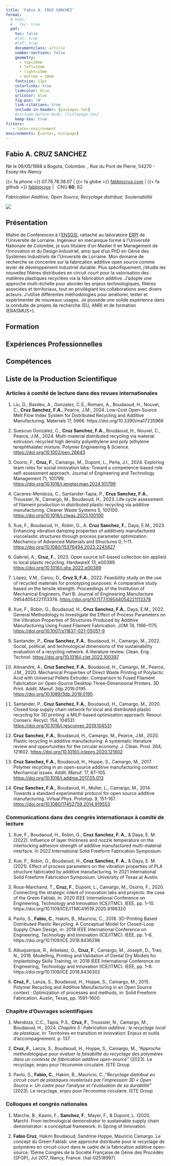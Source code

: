 ```yaml
---
title: 'Fabio A. CRUZ SANCHEZ'
format:
  # html:
  #   toc: true  
  pdf:    
    toc: false
    #lot: true
    #lof: true
    documentclass: article
    number-sections: false
    geometry:
      - top=20mm
      - left=15mm
      - right=15mm
      - bottom = 20mm
    fontsize: 11pt
    colorlinks: true
    linkcolor: blue
    urlcolor: blue
    fig-pos: 'H'
    link-citations: true
    include-in-header: [packages.tex]    
    #include-before-body: [titlepage.tex]
    keep-tex: true    
filters:
   - latex-environment
environments: [center, minipage]
---
```





\thispagestyle{fancy}

::: {layout="[70,-5,20]"}

:::col

# Fabio A. CRUZ SANCHEZ
Né le 06/05/1988 à Bogota, Colombie.   \includegraphics[width=2ex]{figures/flag-colombia.png} 
\includegraphics[width=2ex]{figures/flag-france.png} 
\newline 
27, Rue du Pont de Pierre, 54270 - Essey-lès-Nancy \newline 

{{< fa phone >}} 07.78.78.38.07 |  {{< fa globe >}} [fabbiocrux.com](https://fabbiocrux.com/) |
{{< fa github >}} [fabbiocrux](https://github.com/fabbiocrux)
| \aiGoogleScholar \  \href{https://scholar.google.fr/citations?user=8Cuoaf4AAAAJ&hl=fr}{Google scholar} 
\newline
CNU **60**, 62 \newline

*Fabrication Additive; Open Source; Recyclage distribué; Soutenabilité*

:::
![](fabio-cruz.jpg)
:::


## Présentation 
Maître de Conférences à l'[ENSGSI](https://ensgsi.univ-lorraine.fr/nos-formations/), rattaché au laboratoire [ERPI](https://erpi.univ-lorraine.fr/) de l’Université de Lorraine. Ingénieur en mécanique formé à l’Université Nationale de Colombie, je suis titulaire d’un Master II en Management de l’Innovation et du Design Industriel, ainsi que d'un PhD en Génie des Systèmes Industriels de l’Université de Lorraine.
Mon domaine de recherche se concentre sur la fabrication additive open source comme levier de développement industriel durable. Plus spécifiquement, j'étudie les nouvelles filières distribuées en circuit court pour la valorisation des matières plastiques recyclées via la fabrication additive.
J'adopte une approche multi-échelle pour aborder les enjeux technologiques, filières associées et territoriaux, tout en privilégiant les collaborations avec divers acteurs. J’utilise différentes méthodologies pour améliorer, tester et expérimenter de nouveaux usages.
Je possède une solide expérience dans la conduite de projets de recherche (EU, ANR) et de formation (ERASMUS+).

<!-- Mon travail se décompose en trois échelles fondamentales. Un premier échelle porte  sur la validation du procédé d’impression 3D open source en tant qu’outil reproductible pour la fabrication des pièces imprimées en thermoplastique. Une attention particulière est portée sur la précision géométrique, résistance mécanique et vibratoire de ce procédé à l’échelle industrielle standard. Une deuxième échelle centrale est la faisabilité technique et logistique du recyclage des thermoplastiques pour les processus d’impression. J’ai travaillé pendant ma thèse sur les caractérisations mécaniques et chimiques de la matière recyclée dans la chaîne d’impression en co-tutelle avec l’Équipe de Recherche sur les Processus Innovatifs (ERPI) et le Laboratoire des Réactions et Génie des Procédés (LRGP — UMR 7274) à Nancy. Je collabore avec le groupe de recherche FAST (Free Appropriate Sustainability Technology) de Western University de Canada sur le développement open source hardware dans une vision de démocratisation de la technologie associé au recyclage distribué. Une troisième échelle en cours de développement est l’analyse de la soutenabilité d’une filière de recyclage distribuée en collaboration avec l’équipe InSyTe de l’Université Technologique de Troyes. Le développement d’indicateurs (au-delà des indicateurs technico-économiques) intégrant la capacité de charge des écosystèmes et leurs services est un enjeu prometteur pour rendre les filières industrielles plus résilientes.


J'ai une forte expérience en montage et conduite de projet européens. J'ai l'opportunité de mettre en œuvre ces travaux de recherche dans le cadre du projet H2020 [INEDIT](http://erpi.univ-lorraine.fr/projects/INEDIT/) qui vise le transfert des approches ‘Do-It-Yourself’ (DIY) vers un contexte industriel.  Je développe donc le démonstrateur de recyclage des plastiques pour l’impression 3D (le [*Green Fablab*](https://lf2l.fr/projects/green-fablab/^[https://lf2l.fr/projects/green-fablab/]))  afin de tester l’approche appelée ‘Do-It-Together’ (DIT). C’est une excellente opportunité pour mieux comprendre l’opérationnalisation et la démultiplication de la démarche de recyclage distribué auprès des acteurs et des communautés locales. En parallèle, je pilote également dans le projet [Erasmus+ Climatelabs](https://erpi.univ-lorraine.fr/fr/projects/Climatelabs/) qui cherche à renforcer les capacités de recherche appliquée et d’innovation de dix universités partenaires du Mexique, du Brésil et de la Colombie par la conception et la mise en œuvre des espaces d’innovation sociales pour l’atténuation et l’adaptation au  changement climatique. -->


## Formation


<!-- 
:::{.minipage options="[t]" arguments="0.4\textwidth"}

2013 -- 2016

:::
\hfill
:::{.minipage options="[t]" arguments="0.4\textwidth"}
![](fabio-cruz.jpg)
:::


:::{layout="[15,85]" layout-valign="top"}
:::{}
2013 -- 2016
:::

:::{}
**Ph.D., Université de Lorraine**, spécialité Génie des systèmes industriels \par

Titre de thèse: *Methodological proposition to evaluate polymer recycling in open-source additive manufacturing contexts* 

Défendu publiquement le 9 Décembre de 2016 à Nancy devant le jury:\par\vspace{5pt}

**Rapporteurs**:

- *Prof.* Nicolas PERRY --  ENSAM, Bordeaux - France
- *Dr.* Salim BELOUETTAR -- LIST, Esch-sur-Alzette - Luxembourg

\vspace{5pt}
**Examinateurs**:

- *Prof.* Joshua M. PEARCE -- MTU, Michigan - USA
- *Prof.* Nadia BAHLOULI -- Université de Strasbourg, Strasbourg - France
- *Prof.* Mauricio CAMARGO (*Directeur*) -- UL, ERPI, Nancy - France
- *MdC.* Hakim BOUDAOUD (co-directeur*) -- UL ERPI, Nancy - France
- *Dr.* Sandrine HOPPE (co-directeur*)  --  LRGP, Nancy - France

:::
::: -->

\begin{tabu} to \linewidth {X[0.3,l] X[2,l]}

2013 -- 2016 & \textbf{Ph.D., Université de Lorraine}, spécialité Génie des systèmes industriels \par
	Titre de thèse: \textbf{\emph{Methodological proposition to evaluate polymer recycling in open-source additive manufacturing contexts}} \par\vspace{5pt}
	
Défendu publiquement le 9 Décembre de 2016 à Nancy devant le jury:\par\vspace{5pt}

	\textbf{Rapporteurs:}
	\begin{itemize}
	
	    \item \textit{Prof.} Nicolas PERRY --  ENSAM, Bordeaux - France
	    \item \textit{Dr.} Salim BELOUETTAR -- LIST, Esch-sur-Alzette - Luxembourg
	\end{itemize}

\vspace{5pt}
	\textbf{Examinateurs:}
	\begin{itemize}
	
	    \item \textit{Prof.} Joshua M. PEARCE -- MTU, Michigan - USA
	    \item \textit{Prof.} Nadia BAHLOULI -- Université de Strasbourg, Strasbourg - France
	    \item \textit{Prof.} Mauricio CAMARGO (\textit{Directeur}) -- UL, ERPI, Nancy - France
	    
	    \item \textit{MdC.} Hakim BOUDAOUD (\textit{co-directeur}) -- UL ERPI, Nancy - France
	    
	    \item \textit{Dr.} Sandrine HOPPE (\textit{co-directeur})  --  LRGP, Nancy - France
	\end{itemize}
		\\ [5pt]

2012 -- 2013 &
	\textbf{Master II.~ Management de l'Innovation et du Desing Industriel, Université de Lorraine, FR} \par Titre: \emph{Proposition d'un Protocole d'expérimentation standard pour la fabrication additive open source} \\[5pt]

2004 -- 2012 &
	\textbf{B.Sc. Ingénieur Mécanique}, Universidad Nacional de Colombia, Bogotá, Colombie \\
	
\end{tabu}


\vspace{-0.25cm}

## Expériences Professionnelles

\extrarowsep=3pt
\begin{tabu} to \linewidth {X[0.3,l] X[2,l]}

2024 -- ... &
	\textbf{Maître de Conférences} \emph{Université de Lorraine}, Nancy -- France \\[5pt]


2022 -- 2023 &
	\textbf{Chercheur contractuel} \emph{Université de Lorraine},  Nancy -- France \\[5pt]

2021 -- 2021 &
	\textbf{Chercheur contractuel} \emph{Université de Technologique de Troyes}, Équipe InSyTe (Anciennement CREIDD) Troyes -- France \\[5pt]

2017 -- 2021 &
	\textbf{Post-doctorant} \emph{Université de Lorraine}, Université de Lorrain, Nancy -- France \\[5pt]

2010 -- 2011 & \textbf{International trainee} \href{http://www.mipengenharia.com.br/}{Entreprise MIP Engenharia S/A} \thinspace Belo Horizonte, Brazil \par
\textit{Projet:} Aide à la création d'un plan stratégique pour le projet d'internationalisation de MIP.  \\
	
2008 -- 2009 &
	\textbf{Étudiant adjoint ingénieur} \emph{Universidad Nacional de Colombia. Bogotá - Colombia}	\par 
	\emph{Projet:} Conception et construction d'une machine de coulée centrifuge pour la fabrication de cylindres en fonte ASTM 40. \\
\end{tabu}



## Compétences

\extrarowsep=3pt
\begin{tabu} to \linewidth {X[0.1,l] X[2,l]}

\faIcon{language}  & 
\includegraphics[width=2ex]{figures/flag-colombia.png} Langue Maternelle\quad 
\includegraphics[width=2ex]{figures/flag-france.png} Courante  \quad\includegraphics[width=2ex]{figures/flag-usa.png} Courante  \quad
\includegraphics[width=2ex]{figures/flag-brazil.png} Professionnel \\[5pt] 


\faIcon{laptop}  & CAO (Solid-Works, Onshape), Matlab,  Data analysis / visualization, R, \textsc{Html, css} \\[5pt]
	

\faIcon{book}  & Academic research,  Zotero, \LaTeX ~and Rmarkdown/Quarto publishing.

\end{tabu}



## Liste de la Production Scientifique {#articles}

<!-- ### Articles soumis récemment (en attente de décision) : -->
<!-- 1. Santander P., Bautista S, **Cruz Sanchez, F.A.**, Boudaoud, H., Camargo, M., Pearce, J.M., 2020. *"Toward distributed local recycling networks for plastic waste: A system dynamics-based approach (Part I)"*. Technological Forecasting & Social Change. **(Soumis en Mars 2022– en révision)** -->


### Articles à comité de lecture dans des revues internationales

1. Liu, D., Basdeo, A., Gonzalez, C.S., Romani, A., Boudaoud, H., Nouvel, C., **Cruz Sanchez, F.A.**, Pearce, J.M., 2024. Low-Cost Open-Source Melt Flow Index System for Distributed Recycling and Additive Manufacturing. Materials 17, 5966. https://doi.org/10.3390/ma17235966

1. Suescun Gonzalez, C., **Cruz Sanchez, F.A.**, Boudaoud, H., Nouvel, C., Pearce, J.M., 2024. Multi-material distributed recycling via material extrusion: recycled high density polyethylene and poly (ethylene terephthalate) mixture. Polymer Engineering & Science. [https://doi.org/10.1002/pen.26643](https://doi.org/10.1002/pen.26643)

1. Osorio, F., **Cruz, F.**, Camargo, M., Dupont, L., Peña, J.I., 2024. Exploring team roles for social innovation labs: Toward a competence-based role self-assessment approach. Journal of Engineering and Technology Management 71, 101799. [https://doi.org/10.1016/j.jengtecman.2024.101799](https://doi.org/10.1016/j.jengtecman.2024.101799)

1. Caceres-Mendoza, C., Santander-Tapia, P., **Cruz Sanchez, F.A.**, Troussier, N., Camargo, M., Boudaoud, H., 2023. Life cycle assessment of filament production in distributed plastic recycling via additive manufacturing. Cleaner Waste Systems 5, 100100. [https://doi.org/10.1016/j.clwas.2023.100100](https://doi.org/10.1016/j.clwas.2023.100100)


1. Xue, F., Boudaoud, H., Robin, G., A. **Cruz Sanchez, F.**, Daya, E.M., 2023. Enhancing vibration damping properties of additively manufactured viscoelastic structures through process parameter optimization. Mechanics of Advanced Materials and Structures 0, 1–11. [https://doi.org/10.1080/15376494.2023.2245827](https://doi.org/10.1080/15376494.2023.2245827)


1. Gabriel, A., **Cruz, F.**, 2023. Open source IoT-based collection bin applied to local plastic recycling. HardwareX 13, e00389. [https://doi.org/10.1016/j.ohx.2022.e00389](https://doi.org/10.1016/j.ohx.2022.e00389)

1. López, V.M., Carou, D., **Cruz S, F.A.**, 2022. Feasibility study on the use of recycled materials for prototyping purposes: A comparative study based on the tensile strength. Proceedings of the Institution of Mechanical Engineers, Part B: Journal of Engineering Manufacture 09544054221113378. [https://doi.org/10.1177/09544054221113378](https://doi.org/10.1177/09544054221113378)

1. Xue, F., Robin, G., Boudaoud, H., **Cruz Sanchez, F.A.**, Daya, E.M., 2022. General Methodology to Investigate the Effect of Process Parameters on the Vibration Properties of Structures Produced by Additive Manufacturing Using Fused Filament Fabrication. JOM 74, 1166–1175. [https://doi.org/10.1007/s11837-021-05051-9](https://doi.org/10.1007/s11837-021-05051-9)

1. Santander, P., **Cruz Sanchez, F.A**., Boudaoud, H., Camargo, M., 2022. Social, political, and technological dimensions of the sustainability evaluation of a recycling network. A literature review. Clean. Eng. Technol. [https://doi.org/10.1016/j.clet.2022.100397](https://doi.org/10.1016/j.clet.2022.100397)

1. Alexandre, A., **Cruz Sanchez, F.A.**, Boudaoud, H., Camargo, M., Pearce, J.M., 2020. Mechanical Properties of Direct Waste Printing of Polylactic Acid with Universal Pellets Extruder: Comparison to Fused Filament Fabrication on Open-Source Desktop Three-Dimensional Printers. 3D Print. Addit. Manuf. 3dp.2019.0195. [https://doi.org/10.1089/3dp.2019.0195](https://doi.org/10.1089/3dp.2019.0195)


1. Santander, P., **Cruz Sanchez, F.A.**, Boudaoud, H., Camargo, M., 2020. Closed loop supply chain network for local and distributed plastic recycling for 3D printing: a MILP-based optimization approach. Resour. Conserv. Recycl. 154, 104531. [https://doi.org/10.1016/j.resconrec.2019.104531](https://doi.org/10.1016/j.resconrec.2019.104531)

1. **Cruz Sanchez, F.A.**, Boudaoud, H., Camargo, M., Pearce, J.M., 2020. Plastic recycling in additive manufacturing: A systematic literature review and opportunities for the circular economy. J. Clean. Prod. 264, 121602. [https://doi.org/10.1016/j.jclepro.2020.121602](https://doi.org/10.1016/j.jclepro.2020.121602)

1. **Cruz Sanchez, F.A.**, Boudaoud, H., Hoppe, S., Camargo, M., 2017. Polymer recycling in an open-source additive manufacturing context: Mechanical issues. Addit. Manuf. 17, 87–105. [https://doi.org/10.1016/j.addma.2017.05.013](https://doi.org/10.1016/j.addma.2017.05.013)

1. **Cruz Sanchez, F.A.**, Boudaoud, H., Muller, L., Camargo, M., 2014. Towards a standard experimental protocol for open source additive manufacturing. Virtual Phys. Prototyp. 9, 151–167. [https://doi.org/10.1080/17452759.2014.919553](https://doi.org/10.1080/17452759.2014.919553)




### Communications dans des congrès internationaux à comité de lecture 

1. Xue, F., Boudaoud, H., Robin, G., **Cruz Sanchez, F. A.**, & Daya, E. M. (2022). Influence of layer thickness and nozzle temperature on the interlocking adhesion strength of additive manufactured multi-material interface. In 2022 International Solid Freeform Fabrication Symposium.

1. Xue, F., Robin, G., Boudaoud, H., **Cruz Sanchez, F. A.**, & Daya, E. M. (2021). Effect of process parameters on the vibration properties of PLA structure fabricated by additive manufacturing. In 2021 International Solid Freeform Fabrication Symposium. University of Texas at Austin.

2. Roux-Marchand, T., **Cruz, F**., Dupont, L., Camargo, M., Osorio, F., 2020. Connecting the strategic intent of innovation labs and projects: the case of the Green Fablab, in: 2020 IEEE International Conference on Engineering, Technology and Innovation (ICE/ITMC). IEEE, pp. 1–10. https://doi.org/10.1109/ICE/ITMC49519.2020.9198320

3. Pavlo, S., **Fabio, C**., Hakim, B., Mauricio, C., 2018. 3D-Printing Based Distributed Plastic Recycling: A Conceptual Model for Closed-Loop Supply Chain Design, in: 2018 IEEE International Conference on Engineering, Technology and Innovation (ICE/ITMC). IEEE, pp. 1–8. https://doi.org/10.1109/ICE.2018.8436296

4. Albuquerque, R., Arbelaez, G., **Cruz, F.**, Camargo, M., Joseph, D., Tran, N., 2018. Modelling, Printing and Validation of Dental Dry Models for Implantology Skills Training, in: 2018 IEEE International Conference on Engineering, Technology and Innovation (ICE/ITMC). IEEE, pp. 1–8. https://doi.org/10.1109/ICE.2018.8436302

5. **Cruz, F.**, Lanza, S., Boudaoud, H., Hoppe, S., Camargo, M., 2015. Polymer Recycling and Additive Manufacturing in an Open Source context : Optimization of processes and methods, in: Solid Freeform Fabrication. Austin, Texas, pp. 1591–1600.


### Chapitre d'Ouvrages scientifiques

1. Mendoza, C.C., Tapia, P.S., **Cruz, F**., Troussier, N., Camargo, M., Boudaoud, H., 2024. *Chapitre 5 : Fabrication additive : le recyclage local de plastique*, in: Territoires en transition et innovation: Enjeux et outils d’accompagnement. p. 137.


1. **Cruz, F.**, Lanza, S., Boudaoud, H., Hoppe, S., Camargo, M., *"Approche méthodologique pour évaluer la faisabilité du recyclage des polymères dans un contexte de fabrication additive open-source"* (2023). Le recyclage, enjeu pour l’économie circulaire. ISTE Group

2.  Pavlo, S., **Fabio, C.**, Hakim, B., Mauricio, C.,*"Recyclage distribué en circuit court de plastiques revalorisés par l’impression 3D  « Open Source »: Un cadre pour l'analyse et l'évaluation de sa durabilité"* (2023). Le recyclage, enjeu pour l’économie circulaire. ISTE Group


### Colloques et congrès nationales

1. Marche, B., Kasmi, F., **Sanchez, F.**, Mayer, F., & Dupont, L. (2020, March). From technological demonstrator to sustainable supply chain demonstrator: a conceptual framework. In Spring of Innovation.

2. **Fabio Cruz**, Hakim Boudaoud, Sandrine Hoppe, Mauricio Camargo. Le concept du Green Fablab: une approche distribuée pour le recyclage de polymères en circuit-court dans le cadre de la fabrication additive open-source. 15ème Congrès de la Société Française de Génie des Procédés (SFGP), Jul 2017, Nancy, France. ⟨hal-02518997⟩



